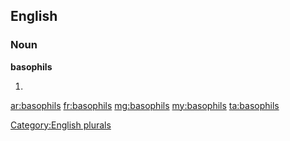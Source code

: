==English==

===Noun===
'''basophils'''

# {{plural of|basophil}}

[[Category:English plurals]]

[[ar:basophils]]
[[fr:basophils]]
[[mg:basophils]]
[[my:basophils]]
[[ta:basophils]]